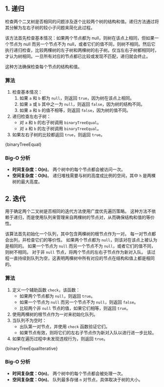 

## 1. 递归

检查两个二叉树是否相同的问题涉及逐个比较两个树的结构和值。递归方法通过将其分解为左右子树的较小子问题来简化此过程。

该方法首先检查基本情况：如果两个节点都为 null，则树在该点上相同，但如果一个节点为 null 而另一个节点不为 null，或者它们的值不同，则树不相同。然后它执行递归检查，比较两棵树的左子树和两棵树的右子树。仅当左右子树都相同时，才认为树相同。一旦所有对应的节点都已比较或发现不匹配，递归就会终止。

这种方法确保检查每个节点的结构和值。

### 算法

1. 检查基本情况：
   1. 如果 `a` 和 `b` 都为 `null`，则返回 `true`，因为树在该点上相同。
   2. 如果 `a` 或 `b` 其中之一为 `null`，则返回 `false`，因为树的结构不同。
   3. 如果 `a` 和 `b` 的值不相等，则返回 `false`，因为树的值不同。
2. 递归检查左右子树：
   * 对 `a` 和 `b` 的右子树调用 `binaryTreeEqual`。
   * 对 `a` 和 `b` 的左子树调用 `binaryTreeEqual`。
3. 如果左右子树的比较都返回 `true`，则返回 `true`。

<MDXCodeBlock>
  {binaryTreeEqual}
</MDXCodeBlock>

### Big-O 分析

* **时间复杂度：O(n)**。 两个树中的每个节点都会被访问一次。
* **空间复杂度：O(h)**。 递归堆栈需要与树的高度成比例的空间，其中 `h` 是两棵树的最大高度。

## 2. 迭代

用于确定两个二叉树是否相同的迭代方法使用广度优先遍历策略。 这种方法不依赖于递归，而是使用队列来管理来自两棵树的节点对，从而确保结构和值的等价性。

该算法首先初始化一个队列，其中包含两棵树的根节点作为一对。 每一对节点都会出列，并检查它们的等价性。 如果两个节点都为 `null`，则该对在该点上被认为是相同的。 如果一个节点为 `null` 而另一个节点不为 `null`，或者它们的值不同，则树不相同。 对于非 `null` 节点，将两个节点的左右子节点作为新对入队。 该过程一直持续到队列为空，这表明两棵树中所有对应的节点在结构和值上都是相同的。

### 算法

1. 定义一个辅助函数 `check`，该函数：
   * 如果两个节点都为 `null`，则返回 `true`。
   * 如果一个节点为 `null` 而另一个节点不为 `null`，则返回 `false`。
   * 比较两个非 `null` 节点的值，如果它们相等，则返回 `true`。
2. 使用两棵树的根节点作为一对来初始化队列。
3. 当队列不为空时：
   * 出队第一对节点，并使用 `check` 函数验证它们。
   * 如果节点有效，则将它们的左右子节点作为新对入队以进行进一步比较。
4. 如果在遍历过程中未发现违规行为，则返回 `true`。

<MDXCodeBlock>
  {binaryTreeEqualIterative}
</MDXCodeBlock>

### Big-O 分析

* **时间复杂度：O(n)**。 两个树中的每个节点都会被处理一次。
* **空间复杂度：O(n)**。 队列最多存储 `n` 对节点，具体取决于树的大小。
